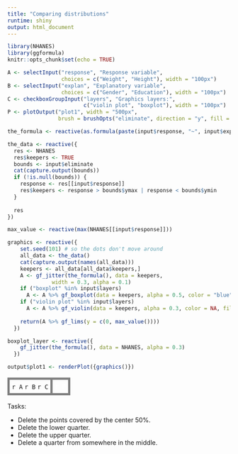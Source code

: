 ```yaml
---
title: "Comparing distributions"
runtime: shiny
output: html_document
---
```


```r
library(NHANES)
library(ggformula)
knitr::opts_chunk$set(echo = TRUE)
```


```r
A <- selectInput("response", "Response variable", 
                 choices = c("Weight", "Height"), width = "100px")
B <- selectInput("explan", "Explanatory variable", 
                 choices = c("Gender", "Education"), width = "100px")
C <- checkboxGroupInput("layers", "Graphics layers:",
                        c("violin plot", "boxplot"), width = "100px")
P <- plotOutput("plot1", width = "500px", 
                brush = brushOpts("eliminate", direction = "y", fill = NA))
```

```r
the_formula <- reactive(as.formula(paste(input$response, "~", input$explan)))

the_data <- reactive({
  res <- NHANES
  res$keepers <- TRUE
  bounds <- input$eliminate
  cat(capture.output(bounds))
  if (!is.null(bounds)) {
    response <- res[[input$response]]
    res$keepers <- response > bounds$ymax | response < bounds$ymin
  }
  
  res
})

max_value <- reactive(max(NHANES[[input$response]]))

graphics <- reactive({
    set.seed(101) # so the dots don't move around
    all_data <- the_data()
    cat(capture.output(names(all_data)))
    keepers <- all_data[all_data$keepers,] 
    A <- gf_jitter(the_formula(), data = keepers, 
              width = 0.3, alpha = 0.1)
    if ("boxplot" %in% input$layers)
      A <- A %>% gf_boxplot(data = keepers, alpha = 0.5, color = "blue", fill = NA)
    if ("violin plot" %in% input$layers)
      A <- A %>% gf_violin(data = keepers, alpha = 0.3, color = NA, fill = "green")
    
    return(A %>% gf_lims(y = c(0, max_value())))
  })

boxplot_layer <- reactive({
    gf_jitter(the_formula(), data = NHANES, alpha = 0.3)
  })

output$plot1 <- renderPlot({graphics()})
```

<table><tr><td class="control">`r A` `r B` `r C`</td><td class="plot">`r P`</td></tr></table>



<style type="text/css">
td.control {
  border:5px solid gray;
  border-radius:10px;
  padding: 5px;
  vertical-align: top;
}
td.plot {
  border:5px solid gray;
  padding: 5px;
  border-radius:10px;
  color: white;
}

</style>




Tasks:

* Delete the points covered by the center 50%. 
* Delete the lower quarter. 
* Delete the upper quarter.
* Delete a quarter from somewhere in the middle.